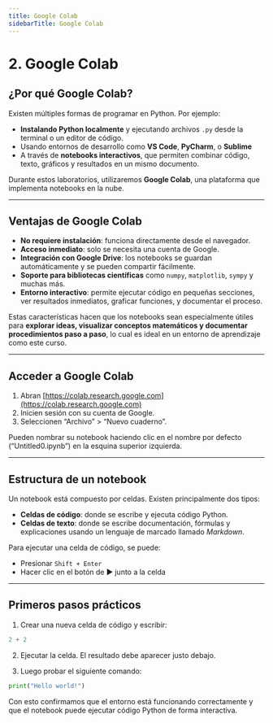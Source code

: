 ```yaml
---
title: Google Colab
sidebarTitle: Google Colab
---
```


# 2. Google Colab

## ¿Por qué Google Colab?

Existen múltiples formas de programar en Python. Por ejemplo:

- **Instalando Python localmente** y ejecutando archivos `.py` desde la terminal o un editor de código.
- Usando entornos de desarrollo como **VS Code**, **PyCharm**, o **Sublime**
- A través de **notebooks interactivos**, que permiten combinar código, texto, gráficos y resultados en un mismo documento.

Durante estos laboratorios, utilizaremos **Google Colab**, una plataforma que implementa notebooks en la nube.

---

## Ventajas de Google Colab

- **No requiere instalación**: funciona directamente desde el navegador.
- **Acceso inmediato**: solo se necesita una cuenta de Google.
- **Integración con Google Drive**: los notebooks se guardan automáticamente y se pueden compartir fácilmente.
- **Soporte para bibliotecas científicas** como `numpy`, `matplotlib`, `sympy` y muchas más.
- **Entorno interactivo**: permite ejecutar código en pequeñas secciones, ver resultados inmediatos, graficar funciones, y documentar el proceso.

Estas características hacen que los notebooks sean especialmente útiles para **explorar ideas, visualizar conceptos matemáticos y documentar procedimientos paso a paso**, lo cual es ideal en un entorno de aprendizaje como este curso.

---

## Acceder a Google Colab

1. Abran [https://colab.research.google.com](https://colab.research.google.com)
2. Inicien sesión con su cuenta de Google.
3. Seleccionen “Archivo” > “Nuevo cuaderno”.

Pueden nombrar su notebook haciendo clic en el nombre por defecto (“Untitled0.ipynb”) en la esquina superior izquierda.

---

## Estructura de un notebook

Un notebook está compuesto por celdas. Existen principalmente dos tipos:

- **Celdas de código**: donde se escribe y ejecuta código Python.
- **Celdas de texto**: donde se escribe documentación, fórmulas y explicaciones usando un lenguaje de marcado llamado _Markdown_.

Para ejecutar una celda de código, se puede:

- Presionar `Shift + Enter`
- Hacer clic en el botón de ▶️ junto a la celda

---

## Primeros pasos prácticos

1. Crear una nueva celda de código y escribir:

```python
2 + 2
```

2. Ejecutar la celda. El resultado debe aparecer justo debajo.

3. Luego probar el siguiente comando:

```python
print("Hello world!")
```

Con esto confirmamos que el entorno está funcionando correctamente y que el notebook puede ejecutar código Python de forma interactiva.